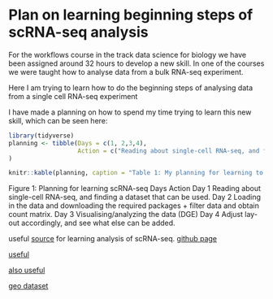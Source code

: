 # Plan on learning beginning steps of scRNA-seq analysis

For the workflows course in the track data science for biology we have been assigned around 32 hours to develop a new skill. In one of the courses we were taught how to analyse data from a bulk RNA-seq experiment. 

Here I am trying to learn how to do the beginning steps of analysing data from a single cell RNA-seq experiment

I have made a planning on how to spend my time trying to learn this new skill, which can be seen here: 

```r
library(tidyverse)
planning <- tibble(Days = c(1, 2,3,4), 
                   Action = c("Reading about single-cell RNA-seq, and finding a dataset that can be used.", "Loading in the data and downloading the required packages + filter data and obtain count matrix.", "Visualising/analyzing the data (DGE)", "See what else can be added, and adjust lay-out of graphs and Rmarkdown accordingly.")
)
```


```r
knitr::kable(planning, caption = "Table 1: My planning for learning to analyse scRNA-seq")
```
Figure 1: Planning for learning scRNA-seq
Days	Action
Day 1	Reading about single-cell RNA-seq, and finding a dataset that can be used.
Day 2	Loading in the data and downloading the required packages + filter data and obtain count matrix.
Day 3	Visualising/analyzing the data (DGE)
Day 4	Adjust lay-out accordingly, and see what else can be added.




useful [source](https://www.singlecellcourse.org/index.html) for learning analysis of scRNA-seq. [github page](https://github.com/cellgeni/scRNA.seq.course)


[useful](https://www.youtube.com/@Seurat_Scanpy_Signac/videos)

[also useful](https://biostatsquid.com/scrnaseq-preprocessing-workflow-seurat/)

[geo dataset](https://www.ncbi.nlm.nih.gov/geo/query/acc.cgi?acc=GSE22669)


